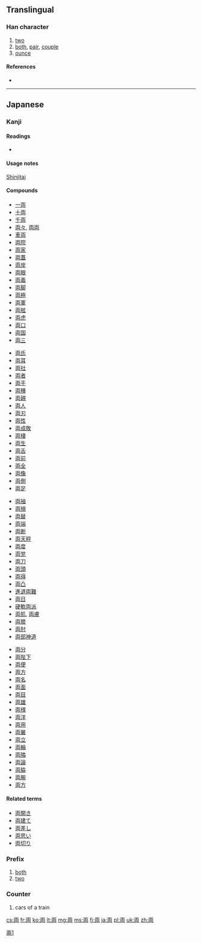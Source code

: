 {{also|兩|两|-両}}<!-- may be replaced by zh-forms -->
==Translingual==

===Han character===
{{Han char|rn=1|rad=一|as=05|sn=6|four=|canj=一山月 (MUB)}}

# [[two]]
# [[both]], [[pair]], [[couple]]
# [[ounce]]

====References====
* {{Han ref|kx=0078.101|dkj=00046|dj=0157.070|hdz=10019.010|uh=4E21|ud=20001}}

----

==Japanese==
{{wikipedia|Ryō (Japanese coin)|Ryō}}

===Kanji===
{{ja-kanji|grade=3|rs=一05}}

====Readings====
* {{ja-readings|on=[[りょう]] ([[ryō]])|kun=[[ふたつ]] ([[futatsu]])}}

====Usage notes====
[[shinjitai|Shinjitai]]

====Compounds====
{{top4}}
* [[一両]]
* [[十両]]
* [[千両]]
* [[両々]], [[両両]]
* [[車両]]
* [[両院]]
* [[両家]]
* [[両蓋]]
* [[両岸]]
* [[両眼]]
* [[両義]]
* [[両脚]]
* [[両極]]
* [[両軍]]
* [[両舷]]
* [[両虎]]
* [[両口]]
* [[両国]]
* [[両三]]
{{mid4}}
* [[両氏]]
* [[両耳]]
* [[両社]]
* [[両者]]
* [[両手]]
* [[両種]]
* [[両親]]
* [[両人]]
* [[両刃]]
* [[両性]]
* [[両成敗]]
* [[両棲]]
* [[両生]]
* [[両舌]]
* [[両前]]
* [[両全]]
* [[両像]]
* [[両側]]
* [[両足]]
{{mid4}}
* [[両袖]]
* [[両損]]
* [[両替]]
* [[両端]]
* [[両断]]
* [[両天秤]]
* [[両度]]
* [[両党]]
* [[両刀]]
* [[両頭]]
* [[両得]]
* [[両凸]]
* [[進退両難]]
* [[両日]]
* [[硬軟両派]]
* [[両肌]], [[両膚]]
* [[両膝]]
* [[両肘]]
* [[両部神道]]
{{mid4}}
* [[両分]]
* [[両陛下]]
* [[両便]]
* [[両方]]
* [[両名]]
* [[両面]]
* [[両目]]
* [[両雄]]
* [[両様]]
* [[両洋]]
* [[両用]]
* [[両翼]]
* [[両立]]
* [[両輪]]
* [[両隣]]
* [[両論]]
* [[両脇]]
* [[両腕]]
* [[両方]]
{{bottom}}

====Related terms====
* [[両開き]]
* [[両建て]]
* [[両差し]]
* [[両思い]]
* [[両切り]]

===Prefix===
{{ja-pos|s|prefix|rom=ryō|hira=りょう|kyu=輌}}
# [[both]]
# [[two]]

===Counter===
{{ja-pos|s|counter|rom=ryō|hira=りょう|kyu=輛}}

# cars of a train

[[Category:CJKV characters simplified differently in Japan and China|兩1]]

[[cs:両]]
[[fr:両]]
[[ko:両]]
[[lt:両]]
[[mg:両]]
[[ms:両]]
[[fj:両]]
[[ja:両]]
[[pl:両]]
[[uk:両]]
[[zh:両]]